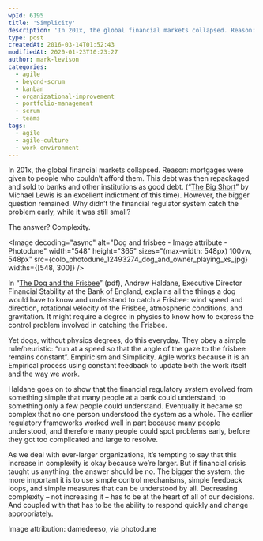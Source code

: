 ```yaml
---
wpId: 6195
title: 'Simplicity'
description: 'In 201x, the global financial markets collapsed. Reason: mortgages were given to people who couldn''t afford them. This debt was then repackaged and sold to banks and other institutions as good debt. ("The Big Short" by Michael Lewis is an excellent indictment of this time). However, the bigger question remained. Why didn''t the financial regulator ...'
type: post
createdAt: 2016-03-14T01:52:43
modifiedAt: 2020-01-23T10:23:27
author: mark-levison
categories:
  - agile
  - beyond-scrum
  - kanban
  - organizational-improvement
  - portfolio-management
  - scrum
  - teams
tags:
  - agile
  - agile-culture
  - work-environment
---
```





In 201x, the global financial markets collapsed. Reason: mortgages were given to people who couldn’t afford them. This debt was then repackaged and sold to banks and other institutions as good debt. (“[The Big Short](https://www.amazon.ca/The-Big-Short-Doomsday-Machine/dp/0393072231/&tag=notesfromatoo-20)” by Michael Lewis is an excellent indictment of this time). However, the bigger question remained. Why didn’t the financial regulator system catch the problem early, while it was still small?

The answer? Complexity.

<Image decoding="async" alt="Dog and frisbee - Image attribute - Photodune" width="548" height="365" sizes="(max-width: 548px) 100vw, 548px" src={colo_photodune_12493274_dog_and_owner_playing_xs_jpg} widths={[548, 300]} />

In “[The Dog and the Frisbee](https://www.bis.org/review/r120905a.pdf)” (pdf), Andrew Haldane, Executive Director Financial Stability at the Bank of England, explains all the things a dog would have to know and understand to catch a Frisbee: wind speed and direction, rotational velocity of the Frisbee, atmospheric conditions, and gravitation. It might require a degree in physics to know how to express the control problem involved in catching the Frisbee.

Yet dogs, without physics degrees, do this everyday. They obey a simple rule/heuristic: “run at a speed so that the angle of the gaze to the frisbee remains constant”. Empiricism and Simplicity. Agile works because it is an Empirical process using constant feedback to update both the work itself and the way we work.

Haldane goes on to show that the financial regulatory system evolved from something simple that many people at a bank could understand, to something only a few people could understand. Eventually it became so complex that no one person understood the system as a whole. The earlier regulatory frameworks worked well in part because many people understood, and therefore many people could spot problems early, before they got too complicated and large to resolve.

As we deal with ever-larger organizations, it’s tempting to say that this increase in complexity is okay because we’re larger. But if financial crisis taught us anything, the answer should be no. The bigger the system, the more important it is to use simple control mechanisms, simple feedback loops, and simple measures that can be understood by all. Decreasing complexity – not increasing it – has to be at the heart of all of our decisions. And coupled with that has to be the ability to respond quickly and change appropriately.

Image attribution: damedeeso, via photodune